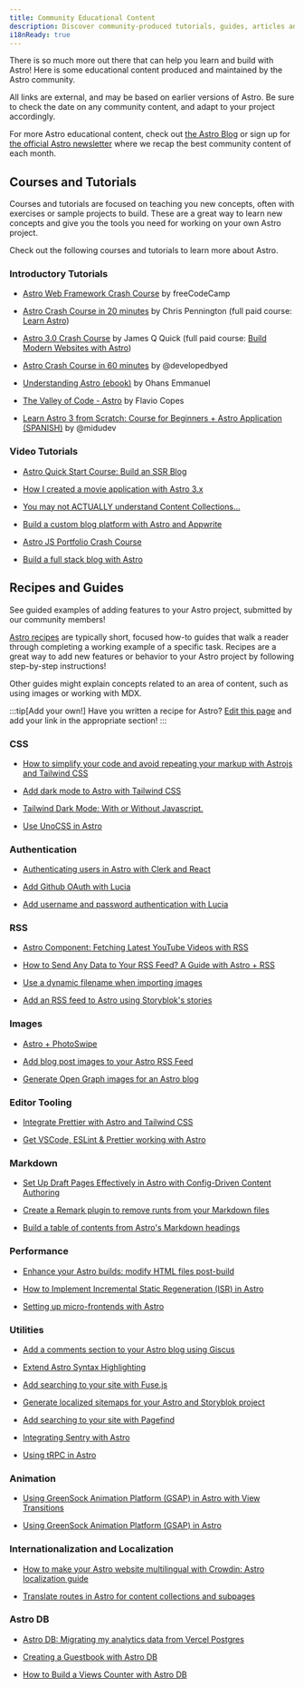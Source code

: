 ```yaml
---
title: Community Educational Content
description: Discover community-produced tutorials, guides, articles and videos to help you learn and build with Astro!
i18nReady: true
---
```



There is so much more out there that can help you learn and build with Astro! Here is some educational content produced and maintained by the Astro community.

All links are external, and may be based on earlier versions of Astro. Be sure to check the date on any community content, and adapt to your project accordingly.

For more Astro educational content, check out [the Astro Blog](https://astro.build/blog/) or sign up for [the official Astro newsletter](https://astro.build/newsletter/signup) where we recap the best community content of each month.

## Courses and Tutorials

Courses and tutorials are focused on teaching you new concepts, often with exercises or sample projects to build. These are a great way to learn new concepts and give you the tools you need for working on your own Astro project.

Check out the following courses and tutorials to learn more about Astro.

### Introductory Tutorials

* [Astro Web Framework Crash Course](https://www.youtube.com/watch?v=e-hTm5VmofI) by freeCodeCamp

* [Astro Crash Course in 20 minutes](https://www.youtube.com/watch?v=zrPVTf761OI) by Chris Pennington (full paid course: [Learn Astro](https://learnastro.dev/))

* [Astro 3.0 Crash Course](https://www.youtube.com/watch?v=qBOz6TpYAOg) by James Q Quick (full paid course: [Build Modern Websites with Astro](https://astrocourse.dev/))

* [Astro Crash Course in 60 minutes](https://www.youtube.com/watch?v=NniT0vKyn-E) by @developedbyed

* [Understanding Astro (ebook)](https://www.ohansemmanuel.com/books/understanding-astro) by Ohans Emmanuel

* [The Valley of Code - Astro](https://thevalleyofcode.com/astro) by Flavio Copes

* [Learn Astro 3 from Scratch: Course for Beginners + Astro Application (SPANISH)](https://www.youtube.com/watch?v=RB5tR_nqUEw) by @midudev

### Video Tutorials

* [Astro Quick Start Course: Build an SSR Blog](https://www.youtube.com/watch?v=XoIHKO6AkoM)

* [How I created a movie application with Astro 3.x](https://www.youtube.com/watch?v=Gvr4WhgfP0w)

* [You may not ACTUALLY understand Content Collections…](https://www.youtube.com/watch?v=Fcw4c3wzm7I)

* [Build a custom blog platform with Astro and Appwrite](https://www.youtube.com/watch?v=OERqwLy_reA)

* [Astro JS Portfolio Crash Course](https://www.youtube.com/watch?v=TwWvNK0yHjI)

* [Build a full stack blog with Astro](https://egghead.io/courses/build-a-full-stack-blog-with-astro-7ffcf9ec)

## Recipes and Guides

See guided examples of adding features to your Astro project, submitted by our community members!

[Astro recipes](/en/recipes/) are typically short, focused how-to guides that walk a reader through completing a working example of a specific task. Recipes are a great way to add new features or behavior to your Astro project by following step-by-step instructions!

Other guides might explain concepts related to an area of content, such as using images or working with MDX.

:::tip[Add your own!]
Have you written a recipe for Astro? [Edit this page](https://github.com/withastro/docs/edit/main/src/content/docs/en/community-resources/content.mdx) and add your link in the appropriate section!
:::

### CSS

* [How to simplify your code and avoid repeating your markup with Astrojs and Tailwind CSS](https://lexingtonthemes.com/tutorials/how-to-simplify-your-code-and-avoid-repeating-your-markup-with-astrojs-and-tailwind-css/)

* [Add dark mode to Astro with Tailwind CSS](https://www.kevinzunigacuellar.com/blog/dark-mode-in-astro/)

* [Tailwind Dark Mode: With or Without Javascript.](https://shelbyjenkins.github.io/easy/blog/light-dark-modes/)

* [Use UnoCSS in Astro](https://www.elian.codes/blog/23-02-11-implementing-unocss-in-astro/)

### Authentication

* [Authenticating users in Astro with Clerk and React](https://www.launchfa.st/blog/react-astro-clerk)

* [Add Github OAuth with Lucia](https://lucia-auth.com/tutorials/github-oauth/astro)

* [Add username and password authentication with Lucia](https://lucia-auth.com/tutorials/username-and-password/astro)

### RSS

* [Astro Component: Fetching Latest YouTube Videos with RSS](https://techsquidtv.com/blog/astro-fetching-youtube-videos-with-rss/)

* [How to Send Any Data to Your RSS Feed? A Guide with Astro + RSS](https://aritraroy.live/tutorial/blogs/2023/how-to-send-any-data-to-rss-feed/)

* [Use a dynamic filename when importing images](https://vaihe.com/blog/astro/astro-dynamic-image-prop/)

* [Add an RSS feed to Astro using Storyblok's stories](https://straffesites.com/en/blog/rss-feed-astro-storyblok)

### Images

* [Astro + PhotoSwipe](https://dev.to/petrovicz/astro-photoswipe-549a)

* [Add blog post images to your Astro RSS Feed](https://webreaper.dev/posts/astro-rss-feed-blog-post-images/)

* [Generate Open Graph images for an Astro blog](https://techsquidtv.com/blog/generating-open-graph-images-for-astro/)

### Editor Tooling

* [Integrate Prettier with Astro and Tailwind CSS](https://straffesites.com/en/blog/integrate-prettier-astro-tailwindcss)

* [Get VSCode, ESLint & Prettier working with Astro](https://patheticgeek.dev/blog/astro-prettier-eslint-vscode)

### Markdown

* [Set Up Draft Pages Effectively in Astro with Config-Driven Content Authoring](https://akashrajpurohit.com/blog/set-up-draft-pages-effectively-in-astro-with-configdriven-content-authoring/)

* [Create a Remark plugin to remove runts from your Markdown files](https://eatmon.co/blog/remove-runts-markdown/)

* [Build a table of contents from Astro's Markdown headings](https://kld.dev/building-table-of-contents/)

### Performance

* [Enhance your Astro builds: modify HTML files post-build](https://straffesites.com/en/blog/optimize-astro-html-post-build)

* [How to Implement Incremental Static Regeneration (ISR) in Astro](https://logsnag.com/blog/implementing-isr-in-astro)

* [Setting up micro-frontends with Astro](https://medium.com/@sergio.a.soria/setting-up-micro-frontends-with-astro-and-ecma-script-modules-137340d2c520)

### Utilities

* [Add a comments section to your Astro blog using Giscus](https://elazizi.com/posts/add-comments-section-to-your-astro-blog/)

* [Extend Astro Syntax Highlighting ](https://jorgeglz.io/blog/extend-astro-syntax-highlighting/)

* [Add searching to your site with Fuse.js](https://www.youtube.com/watch?v=XnV_2MWqAhQ)

* [Generate localized sitemaps for your Astro and Storyblok project](https://straffesites.com/en/blog/localized-sitemap-astro-storyblok)

* [Add searching to your site with Pagefind](https://blog.otterlord.dev/posts/astro-search/)

* [Integrating Sentry with Astro](https://akashrajpurohit.com/blog/seamless-error-tracking-integrating-sentry-with-astro/)

* [Using tRPC in Astro](https://www.thomasledoux.be/blog/using-trpc-astro-islands-react)

### Animation

* [Using GreenSock Animation Platform (GSAP) in Astro with View Transitions](https://www.launchfa.st/blog/gsap-astro-view-transitions)

* [Using GreenSock Animation Platform (GSAP) in Astro](https://www.launchfa.st/blog/gsap-astro)

### Internationalization and Localization

* [How to make your Astro website multilingual with Crowdin: Astro localization guide](https://crowdin.com/blog/2023/06/21/astro-localization-and-i18n)

* [Translate routes in Astro for content collections and subpages](https://www.webdesign-sopelnik.de/en/blog/translate-routes-for-astro-content-collections-or-subpages-with-trailingslash-and-base-support/)

### Astro DB

* [Astro DB: Migrating my analytics data from Vercel Postgres](https://www.thomasledoux.be/blog/astro-db-migrating-analytics-postgres)

* [Creating a Guestbook with Astro DB](https://ryantrimble.com/blog/creating-a-guestbook-with-astro-db/)

* [How to Build a Views Counter with Astro DB](https://www.vorillaz.com/astro-views)
